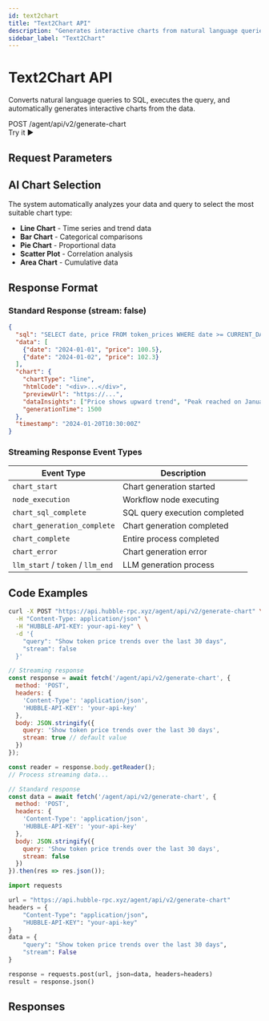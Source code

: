```yaml
---
id: text2chart
title: "Text2Chart API"
description: "Generates interactive charts from natural language queries"
sidebar_label: "Text2Chart"
---
```



# Text2Chart API

Converts natural language queries to SQL, executes the query, and automatically generates interactive charts from the data.

<div className="api-header">
  <div className="api-info">
    <span className="api-method">POST</span>
    <span className="api-path">/agent/api/v2/generate-chart</span>
  </div>
  <ApiPlaygroundButton 
    initialApi="text2sql" 
    initialEndpoint="generate-chart"
    className="api-try-button"
  >
    Try it ▶
  </ApiPlaygroundButton>
</div>

## Request Parameters

<RequestParametersTable apiId="text2sql" endpointId="generate-chart" />

## AI Chart Selection

The system automatically analyzes your data and query to select the most suitable chart type:

- **Line Chart** - Time series and trend data
- **Bar Chart** - Categorical comparisons
- **Pie Chart** - Proportional data
- **Scatter Plot** - Correlation analysis
- **Area Chart** - Cumulative data

## Response Format

### Standard Response (stream: false)

```json
{
  "sql": "SELECT date, price FROM token_prices WHERE date >= CURRENT_DATE - INTERVAL '30 days'",
  "data": [
    {"date": "2024-01-01", "price": 100.5},
    {"date": "2024-01-02", "price": 102.3}
  ],
  "chart": {
    "chartType": "line",
    "htmlCode": "<div>...</div>",
    "previewUrl": "https://...",
    "dataInsights": ["Price shows upward trend", "Peak reached on January 15th"],
    "generationTime": 1500
  },
  "timestamp": "2024-01-20T10:30:00Z"
}
```

### Streaming Response Event Types

| Event Type | Description |
|------------|-------------|
| `chart_start` | Chart generation started |
| `node_execution` | Workflow node executing |
| `chart_sql_complete` | SQL query execution completed |
| `chart_generation_complete` | Chart generation completed |
| `chart_complete` | Entire process completed |
| `chart_error` | Chart generation error |
| `llm_start` / `token` / `llm_end` | LLM generation process |


## Code Examples

<Tabs>
  <TabItem value="curl" label="cURL">

```bash
curl -X POST "https://api.hubble-rpc.xyz/agent/api/v2/generate-chart" \
  -H "Content-Type: application/json" \
  -H "HUBBLE-API-KEY: your-api-key" \
  -d '{
    "query": "Show token price trends over the last 30 days",
    "stream": false
  }'
```

  </TabItem>
  <TabItem value="javascript" label="JavaScript">

```javascript
// Streaming response
const response = await fetch('/agent/api/v2/generate-chart', {
  method: 'POST',
  headers: { 
    'Content-Type': 'application/json',
    'HUBBLE-API-KEY': 'your-api-key'
  },
  body: JSON.stringify({ 
    query: 'Show token price trends over the last 30 days',
    stream: true // default value
  })
});

const reader = response.body.getReader();
// Process streaming data...

// Standard response
const data = await fetch('/agent/api/v2/generate-chart', {
  method: 'POST',
  headers: { 
    'Content-Type': 'application/json',
    'HUBBLE-API-KEY': 'your-api-key'
  },
  body: JSON.stringify({ 
    query: 'Show token price trends over the last 30 days',
    stream: false
  })
}).then(res => res.json());
```

  </TabItem>
  <TabItem value="python" label="Python">

```python
import requests

url = "https://api.hubble-rpc.xyz/agent/api/v2/generate-chart"
headers = {
    "Content-Type": "application/json",
    "HUBBLE-API-KEY": "your-api-key"
}
data = {
    "query": "Show token price trends over the last 30 days",
    "stream": False
}

response = requests.post(url, json=data, headers=headers)
result = response.json()
```

  </TabItem>
</Tabs>


## Responses

<ResponseTabs apiId="text2sql" endpointId="generate-chart" />
